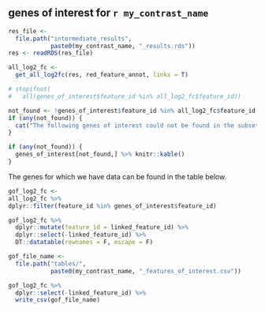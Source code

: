 ## genes of interest for `r my_contrast_name`

```r
res_file <-
  file.path("intermediate_results",
            paste0(my_contrast_name, "_results.rds"))
res <- readRDS(res_file)

all_log2_fc <-
  get_all_log2fc(res, red_feature_annot, links = T)

# stopifnot(
#   all(genes_of_interest$feature_id %in% all_log2_fc$feature_id))
```


```r
not_found <- !genes_of_interest$feature_id %in% all_log2_fc$feature_id
if (any(not_found)) {
  cat("The following genes of interest could not be found in the subset of protein coding genes") 
}
```


```r
if (any(not_found)) {
  genes_of_interest[not_found,] %>% knitr::kable()
}
```

The genes for which we have data can be found in the table below.

```r
gof_log2_fc <-
all_log2_fc %>%
dplyr::filter(feature_id %in% genes_of_interest$feature_id) 

gof_log2_fc %>%
  dplyr::mutate(feature_id = linked_feature_id) %>%
  dplyr::select(-linked_feature_id) %>%
  DT::datatable(rownames = F, escape = F)

gof_file_name <-
  file.path("tables/",
            paste0(my_contrast_name, "_features_of_interest.csv"))

gof_log2_fc %>%
  dplyr::select(-linked_feature_id) %>%
  write_csv(gof_file_name)
```

